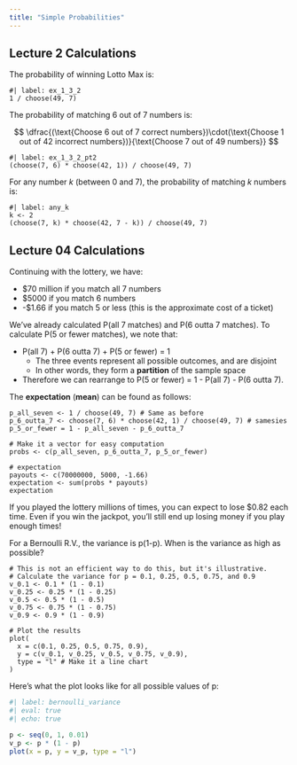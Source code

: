 ```yaml
---
title: "Simple Probabilities"
---
```


## Lecture 2 Calculations

The probability of winning Lotto Max is:

```webr-r
#| label: ex_1_3_2
1 / choose(49, 7)
```

The probability of matching 6 out of 7 numbers is:

$$
\dfrac{(\text{Choose 6 out of 7 correct numbers})\cdot(\text{Choose 1 out of 42 incorrect numbers})}{\text{Choose 7 out of 49 numbers}}
$$

```webr-r
#| label: ex_1_3_2_pt2
(choose(7, 6) * choose(42, 1)) / choose(49, 7)
```

For any number $k$ (between 0 and 7), the probability of matching $k$ numbers is:

```webr-r
#| label: any_k
k <- 2
(choose(7, k) * choose(42, 7 - k)) / choose(49, 7)
```


## Lecture 04 Calculations

Continuing with the lottery, we have: 

- $70 million if you match all 7 numbers
- $5000 if you match 6 numbers
- -$1.66 if you match 5 or less (this is the approximate cost of a ticket)

We've already calculated P(all 7 matches) and P(6 outta 7 matches). To calculate P(5 or fewer matches), we note that:

- P(all 7) + P(6 outta 7) + P(5 or fewer) = 1 
  - The three events represent all possible outcomes, and are disjoint
  - In other words, they form a **partition** of the sample space
- Therefore we can rearrange to P(5 or fewer) = 1 - P(all 7) - P(6 outta 7).

The **expectation** (**mean**) can be found as follows:

```webr-r
p_all_seven <- 1 / choose(49, 7) # Same as before
p_6_outta_7 <- choose(7, 6) * choose(42, 1) / choose(49, 7) # samesies
p_5_or_fewer = 1 - p_all_seven - p_6_outta_7 

# Make it a vector for easy computation
probs <- c(p_all_seven, p_6_outta_7, p_5_or_fewer)

# expectation
payouts <- c(70000000, 5000, -1.66)
expectation <- sum(probs * payouts)
expectation
```

If you played the lottery millions of times, you can expect to lose \$0.82 each time. Even if you win the jackpot, you'll still end up losing money if you play enough times!


For a Bernoulli R.V., the variance is p(1-p). When is the variance as high as possible?

```webr-r
# This is not an efficient way to do this, but it's illustrative.
# Calculate the variance for p = 0.1, 0.25, 0.5, 0.75, and 0.9
v_0.1 <- 0.1 * (1 - 0.1)
v_0.25 <- 0.25 * (1 - 0.25)
v_0.5 <- 0.5 * (1 - 0.5)
v_0.75 <- 0.75 * (1 - 0.75)
v_0.9 <- 0.9 * (1 - 0.9)

# Plot the results
plot(
  x = c(0.1, 0.25, 0.5, 0.75, 0.9),
  y = c(v_0.1, v_0.25, v_0.5, v_0.75, v_0.9),
  type = "l" # Make it a line chart
)
```

Here's what the plot looks like for all possible values of p:

```r
#| label: bernoulli_variance
#| eval: true
#| echo: true

p <- seq(0, 1, 0.01)
v_p <- p * (1 - p)
plot(x = p, y = v_p, type = "l")
```


